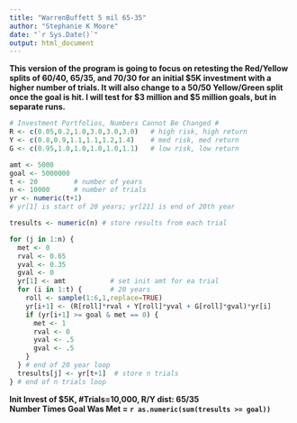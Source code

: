 ```yaml
---
title: "WarrenBuffett 5 mil 65-35"
author: "Stephanie K Moore"
date: "`r Sys.Date()`"
output: html_document
---
```


**This version of the program is going to focus on retesting the Red/Yellow splits of 60/40, 65/35, and 70/30 for an initial $5K investment with a higher number of trials. It will also change to a 50/50 Yellow/Green split once the goal is hit. I will test for $3 million and $5 million goals, but in separate runs.**

```r

# Investment Portfolios, Numbers Cannot Be Changed #
R <- c(0.05,0.2,1.0,3.0,3.0,3.0)   # high risk, high return
Y <- c(0.8,0.9,1.1,1.1,1.2,1.4)    # med risk, med return
G <- c(0.95,1.0,1.0,1.0,1.0,1.1)   # low risk, low return

amt <- 5000
goal <- 5000000
t <- 20         # number of years
n <- 10000      # number of trials
yr <- numeric(t+1)  
# yr[1] is start of 20 years; yr[21] is end of 20th year

tresults <- numeric(n) # store results from each trial

for (j in 1:n) { 
  met <- 0
  rval <- 0.65
  yval <- 0.35
  gval <- 0
  yr[1] <- amt           # set init amt for ea trial
  for (i in 1:t) {       # 20 years
    roll <- sample(1:6,1,replace=TRUE)
    yr[i+1] <- (R[roll]*rval + Y[roll]*yval + G[roll]*gval)*yr[i]
    if (yr[i+1] >= goal & met == 0) {
      met <- 1
      rval <- 0
      yval <- .5
      gval <- .5
    }
  } # end of 20 year loop
  tresults[j] <- yr[t+1]  # store n trials
} # end of n trials loop
```
**Init Invest of $5K, #Trials=10,000, R/Y dist: 65/35**   
**Number Times Goal Was Met = `r as.numeric(sum(tresults >= goal))`**
